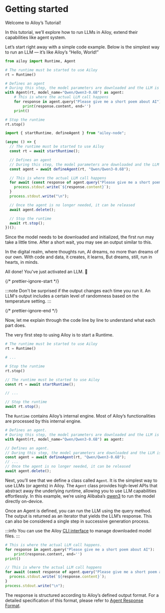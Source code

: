 # Getting started

Welcome to Ailoy’s Tutorial!

In this tutorial, we’ll explore how to run LLMs in Ailoy, extend their capabilities like agent system.

Let’s start right away with a simple code example.
Below is the simplest way to run an LLM — it’s like Ailoy’s “Hello, World!”

<CodeTabs>

```python
from ailoy import Runtime, Agent

# The runtime must be started to use Ailoy
rt = Runtime()

# Defines an agent
# During this step, the model parameters are downloaded and the LLM is set up for execution
with Agent(rt, model_name="Qwen/Qwen3-0.6B") as agent:
    # This is where the actual LLM call happens
    for response in agent.query("Please give me a short poem about AI"):
        print(response.content, end='')
    print()

# Stop the runtime
rt.stop()
```

```typescript
import { startRuntime, defineAgent } from "ailoy-node";

(async () => {
  // The runtime must be started to use Ailoy
  const rt = await startRuntime();

  // Defines an agent
  // During this step, the model parameters are downloaded and the LLM is set up for execution
  const agent = await defineAgent(rt, "Qwen/Qwen3-0.6B");

  // This is where the actual LLM call happens
  for await (const response of agent.query("Please give me a short poem about AI")) {
    process.stdout.write(`${response.content}`);
  }
  process.stdout.write("\n");

  // Once the agent is no longer needed, it can be released
  await agent.delete();

  // Stop the runtime
  await rt.stop();
})();
```

</CodeTabs>

Since the model needs to be downloaded and initialized, the first run may take a little time.
After a short wait, you may see an output similar to this.

<TerminalBox>
In the digital realm, where thoughts run,  
AI dreams, no more than dreams of our own.  
With code and data, it creates, it learns,  
But dreams, still, run in hearts, in minds.
</TerminalBox>

All done! You've just activated an LLM. 🎉

{/* prettier-ignore-start */}

:::note 
Don't be surprised if the output changes each time you run it. An LLM's
output includes a certain level of randomness based on the temperature setting.
:::

{/* prettier-ignore-end */}

Now, let me explain through the code line by line to understand what each part does.

The very first step to using Ailoy is to start a Runtime.

<CodeTabs>

```python
# The runtime must be started to use Ailoy
rt = Runtime()

# ...

# Stop the runtime
rt.stop()
```

```typescript
// The runtime must be started to use Ailoy
const rt = await startRuntime();

// ...

// Stop the runtime
await rt.stop();
```

</CodeTabs>

The `Runtime` contains Ailoy’s internal engine. Most of Ailoy’s functionalities
are processed by this internal engine.

<CodeTabs>

```python
# Defines an agent.
# During this step, the model parameters are downloaded and the LLM is set up for execution
with Agent(rt, model_name="Qwen/Qwen3-0.6B") as agent:
```

```typescript
// Defines an agent.
// During this step, the model parameters are downloaded and the LLM is set up for execution
const agent = await defineAgent(rt, "Qwen/Qwen3-0.6B");
// ...
// Once the agent is no longer needed, it can be released
await agent.delete();
```

</CodeTabs>

Next, you’ll see that we define a class called `Agent`.
It is the simplest way to use LLMs (or agents) in Ailoy.
The `Agent` class provides high-level APIs that abstract away the underlying runtime, allowing you to use LLM capabilities effortlessly.
In this example, we’re using Alibaba’s [qwen3](https://github.com/QwenLM/Qwen3) to run the model directly on-device.

Once an Agent is defined, you can run the LLM using the query method.
The output is returned as an iterator that yields the LLM’s response.
This can also be considered a single step in successive generation process.

:::info
You can use the Ailoy [CLI interface](../concepts/command-line-interfaces) to manage downloaded model files.
:::

<CodeTabs>

```python
# This is where the actual LLM call happens.
for response in agent.query("Please give me a short poem about AI"):
    print(response.content, end='')
print()
```

```typescript
// This is where the actual LLM call happens
for await (const response of agent.query("Please give me a short poem about AI")) {
  process.stdout.write(`${response.content}`);
}
process.stdout.write("\n");
```

</CodeTabs>

The response is structured according to Ailoy’s defined output format.
For a detailed specification of this format, please refer to [Agent Response Format](../concepts/agent-response-format).
